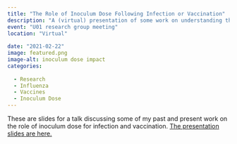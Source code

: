 ```yaml
---
title: "The Role of Inoculum Dose Following Infection or Vaccination"
description: "A (virtual) presentation of some work on understanding the impact of dose for infection and vaccination." 
event: "U01 research group meeting"
location: "Virtual"
  
date: "2021-02-22"
image: featured.png
image-alt: inoculum dose impact
categories:
  
  - Research
  - Influenza
  - Vaccines
  - Inoculum Dose
---
```


These are slides for a talk discussing some of my past and present work on the role of inoculum dose for infection and vaccination. <a href="2021_02_U01.html" target="_blank">The presentation slides are here.</a>

